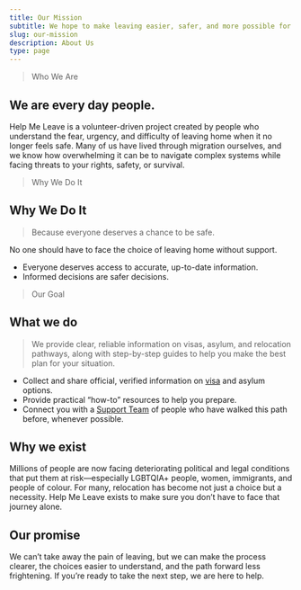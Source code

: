 ```yaml
---
title: Our Mission
subtitle: We hope to make leaving easier, safer, and more possible for those who need it most. 
slug: our-mission
description: About Us
type: page
---
```


> Who We Are
## We are every day people.
Help Me Leave is a volunteer-driven project created by people who understand the fear, urgency, and difficulty of leaving home when it no longer feels safe. Many of us have lived through migration ourselves, and we know how overwhelming it can be to navigate complex systems while facing threats to your rights, safety, or survival.

> Why We Do It
## Why We Do It
> Because everyone deserves a chance to be safe.



No one should have to face the choice of leaving home without support.
- Everyone deserves access to accurate, up-to-date information.
- Informed decisions are safer decisions.


> Our Goal
## What we do
> We provide clear, reliable information on visas, asylum, and relocation pathways, along with step-by-step guides to help you make the best plan for your situation.

- Collect and share official, verified information on [visa](/explorer) and asylum options.
- Provide practical “how-to” resources to help you prepare.
- Connect you with a [Support Team](/support) of people who have walked this path before, whenever possible.

## Why we exist
Millions of people are now facing deteriorating political and legal conditions that put them at risk—especially LGBTQIA+ people, women, immigrants, and people of colour. For many, relocation has become not just a choice but a necessity. Help Me Leave exists to make sure you don’t have to face that journey alone.

## Our promise
We can’t take away the pain of leaving, but we can make the process clearer, the choices easier to understand, and the path forward less frightening. If you’re ready to take the next step, we are here to help.

